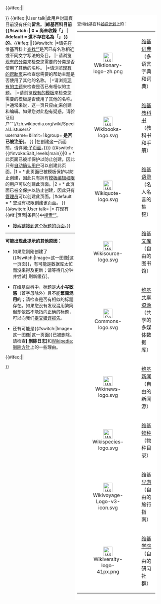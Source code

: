 <div class="plainlinks" id="noarticletext" style="padding: 7px;">
{{#ifeq:{{NAMESPACE}}|{{ns:0}}|<div class="infobox" id="sisterproject" style="width: 20em; font-size: 90%;float:right;padding: 0.5em; background:white;">查询维基百科[[Special:SiteMatrix|姊妹计划]]上的'''{{PAGENAME}}'''：

<span>
<table style="background:none, align:center" cellpadding="1" cellspacing="0">
<tr>
<td align="center" >[[File:Wiktionary-logo-zh.png|30x30px]]</td>
<td>[[wikt:Special:Search/{{PAGENAME}}|维基词典]]（多语言字典和词典）</td></tr>
<tr>
<td align="center" >[[File:Wikibooks-logo.svg|30x30px]]</td>
<td>[[b:Special:Search/{{PAGENAME}}|维基教科书]]（教科书和手册）</td></tr>
<tr>
<td align="center" >[[File:Wikiquote-logo.svg|30x30px]]</td>
<td>[[q:Special:Search/{{PAGENAME}}|维基语录]]（名人名言的集锦）</td></tr>
<tr>
<td align="center" >[[File:Wikisource-logo.svg|30x30px]]</td>
<td>[[s:Special:Search/{{PAGENAME}}|维基文库]]（自由的图书馆）</td></tr>
<tr>
<td align="center" >[[File:Commons-logo.svg|30x30px]]</td>
<td>[[commons:Special:Search/{{PAGENAME}}|维基共享资源]]（共享的多媒体数据库）</td></tr>
<tr>
<td align="center" >[[File:Wikinews-logo.svg|30x30px]]</td>
<td>[[n:Special:Search/{{PAGENAME}}|维基新闻]]（自由的新闻源）</td></tr>
<tr>
<td align="center" >[[File:Wikispecies-logo.svg|30x30px]]</td>
<td>[[Wikispecies:Special:Search/{{PAGENAME}}|维基物种]]（物种目录）</td></tr>
<tr>
<td align="center" >[[File:Wikivoyage-Logo-v3-icon.svg|30x30px]]</td>
<td>[[voy:Special:Search/{{PAGENAME}}|维基导游]]（自由的旅行指南）</td></tr>
<tr>
<td align="center" >[[File:Wikiversity-logo-41px.png|30x30px]]</td>
<td>[[betawikiversity:Special:Search/{{PAGENAME}}|维基学院]]（自由的研习社群）</td></tr>
</table></span></div>}}
{{#ifeq:{{NAMESPACE}}|User talk|此用戶討論頁目前沒有任何'''留言'''。|'''維基百科目前<!--
-->{{#switch:{{NAMESPACENUMBER}}<!--
-->| 0 = 尚未收錄「{{FULLPAGENAME}}」<!--
-->| #default = 還不存在名為「{{FULLPAGENAME}}」<!--
-->}}的{{NSPN}}。'''{{#ifeq:{{PAGENAME}}|{{SUBPAGENAME}}|{{#switch:{{NAMESPACE}}
|{{ns:0}}=请先在维基百科上[[{{ns:Special}}:Search/{{PAGENAME}}|查找“{{PAGENAME}}”]]是否已有名称相近或不同文字写法的条目。
|{{ns:Category}}=请浏览[[{{ns:Project}}:探索|现有的分类]]来检查您需要的分类是否使用了其他的名称。
|{{ns:Help}}=请浏览[[{{ns:Help}}:内容|现有的帮助页]]来检查您需要的帮助主题是否使用了其他的名称。
|{{ns:Portal}}=请浏览[[{{ns:Portal}}:首页|现有的主题]]来检查是否已有相似的主题。
|{{ns:Template}}=请浏览[[{{ns:Project}}:模板消息|现有的模板]]来检查您需要的模板是否使用了其他的名称。
|{{ns:User}}=通常来说，这一页只应由[[{{ns:User}}:{{PAGENAME}}|{{ns:User}}:{{PAGENAME}}]]来创建和编辑。如果您对此抱有疑惑，请验证用户“{{PAGENAME}}”<span class="plainlinksneverexpand">[//zh.wikipedia.org/wiki/Special:Listusers?username={{Urlencode:{{PAGENAME}}}}&limit=1&group= '''是否已被注册''']</span>。
}}
|在创建这一页面前，请详阅[[{{ns:Project}}:子页面|{{ns:Project}}:子页面]]。}}}}
{{#switch:{{#invoke:Salt_levels|main}}|0 = * 此页面已被半保护以防止创建，因此只有[[WP:AUTOCONFIRMED|自动确认用户]]可以创建此页面。|1 = * 此页面已被模板保护以防止创建，因此只有拥有[[WP:TE|模板编辑权限]]的用户可以创建此页面。|2 = * 此页面已被全保护以防止创建，因此只有[[WP:SYSOP|管理员]]可以创建此页面。|#default = * 您没有权限创建该页面。 }}
{{#switch:{{NAMESPACE}}|User talk= |* 在现有{{#if:{{NAMESPACE}}|页面|条目}}中[[{{ns:Special}}:Search/{{PAGENAME}}|搜索“{{PAGENAME}}”]]。
* [[{{ns:Special}}:Whatlinkshere/{{FULLPAGENAME}}|搜索链接到这个标题的页面]]。}}
<div id="noarticletext_technical">
----

'''可能出现此提示的其他原因：'''
* 如果您刚刚创建了{{#switch:{{NAMESPACE}}|Image=这一图像|这一页面}}，有可能是数据库太忙而没来得及更新；请等待几分钟并尝试[{{fullurl:{{FULLPAGENAME}}|action=purge}} 刷新缓存]。

* 在维基百科中，标题是'''大小写敏感'''（首字母除外）且不能'''繁简混用'''的；请检查是否有相似的标题存在。如果您没有发现混用繁简但却依然不能指向正确的标题，可以向我们[[{{ns:Project}}:字词转换|提交错误报告]]。

* 还有可能是{{#switch:{{NAMESPACE}}|Image=这一图像|这一页面}}已被删除。请检查'''[{{fullurl:Special:Log/delete|page={{FULLPAGENAMEE}}}} 删除日志]'''和[[Wikipedia:删除方针|Wikipedia:删除方针]]上的一些理由。
{{#ifeq:{{NAMESPACE}}|{{ns:0}}|








}}
</div>
</div>